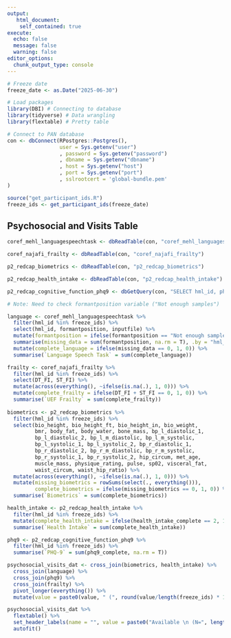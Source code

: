 ---
output:
   html_document:
    self_contained: true
execute:
  echo: false
  message: false
  warning: false
editor_options: 
  chunk_output_type: console
---

```{r setup}

# Freeze date
freeze_date <- as.Date("2025-06-30")

# Load packages
library(DBI) # Connecting to database
library(tidyverse) # Data wrangling
library(flextable) # Pretty table

# Connect to PAN database
con <- dbConnect(RPostgres::Postgres(),
                 user = Sys.getenv("user")
                 , password = Sys.getenv("password")
                 , dbname = Sys.getenv("dbname")
                 , host = Sys.getenv("host")
                 , port = Sys.getenv("port")
                 , sslrootcert = 'global-bundle.pem'
)

source("get_participant_ids.R")
freeze_ids <- get_participant_ids(freeze_date)

```

## Psychosocial and Visits Table

```{r pull-data}

coref_mehl_languagespeechtask <- dbReadTable(con, "coref_mehl_languagespeechtask")

coref_najafi_frailty <- dbReadTable(con, "coref_najafi_frailty")

p2_redcap_biometrics <- dbReadTable(con, "p2_redcap_biometrics")

p2_redcap_health_intake <- dbReadTable(con, "p2_redcap_health_intake")

p2_redcap_cognitive_function_phq9 <- dbGetQuery(con, "SELECT hml_id, phq9_complete FROM p2_redcap_cognitive_function_phq9")

```

```{r wrangle-data}

# Note: Need to check formantposition variable ("Not enough samples")

language <- coref_mehl_languagespeechtask %>%
  filter(hml_id %in% freeze_ids) %>%
  select(hml_id, formantposition, inputfile) %>%
  mutate(formantposition = ifelse(formantposition == "Not enough samples, requires at least 30", 1, 0)) %>%
  summarise(missing_data = sum(formantposition, na.rm = T), .by = "hml_id") %>%
  mutate(complete_language = ifelse(missing_data == 0, 1, 0)) %>%
  summarise(`Language Speech Task` = sum(complete_language))

frailty <- coref_najafi_frailty %>%
  filter(hml_id %in% freeze_ids) %>%
  select(DT_FI, ST_FI) %>%
  mutate(across(everything(), ~ifelse(is.na(.), 1, 0))) %>%
  mutate(complete_frailty = ifelse(DT_FI + ST_FI == 0, 1, 0)) %>%
  summarise(`UEF Frailty` = sum(complete_frailty))
  
biometrics <- p2_redcap_biometrics %>%
  filter(hml_id %in% freeze_ids) %>%
  select(bio_height, bio_height_ft, bio_height_in, bio_weight, 
         bmr, body_fat, body_water, bone_mass, bp_l_diastolic_1, 
         bp_l_diastolic_2, bp_l_m_diastolic, bp_l_m_systolic, 
         bp_l_systolic_1, bp_l_systolic_2, bp_r_diastolic_1, 
         bp_r_diastolic_2, bp_r_m_diastolic, bp_r_m_systolic, 
         bp_r_systolic_1, bp_r_systolic_2, hip_circum, met_age, 
         muscle_mass, physique_rating, pulse, sp02, visceral_fat, 
         waist_circum, waist_hip_ratio) %>%
  mutate(across(everything(), ~ifelse(is.na(.), 1, 0))) %>%
  mutate(missing_biometrics = rowSums(select(., everything())),
         complete_biometrics = ifelse(missing_biometrics == 0, 1, 0)) %>%
  summarise(`Biometrics` = sum(complete_biometrics))

health_intake <- p2_redcap_health_intake %>%
  filter(hml_id %in% freeze_ids) %>%
  mutate(complete_health_intake = ifelse(health_intake_complete == 2, 1, 0))  %>%
  summarise(`Health Intake` = sum(complete_health_intake))

phq9 <- p2_redcap_cognitive_function_phq9 %>%
  filter(hml_id %in% freeze_ids) %>%
  summarise(`PHQ-9` = sum(phq9_complete, na.rm = T))

psychosocial_visits_dat <- cross_join(biometrics, health_intake) %>%
  cross_join(language) %>%
  cross_join(phq9) %>%
  cross_join(frailty) %>%
  pivot_longer(everything()) %>%
  mutate(value = paste0(value, " (", round(value/length(freeze_ids) * 100, 2), "%)"))

```

```{r create-table}

psychosocial_visits_dat %>%
  flextable() %>%
  set_header_labels(name = "", value = paste0("Available \n (N=", length(freeze_ids),")")) %>%
  autofit()

```